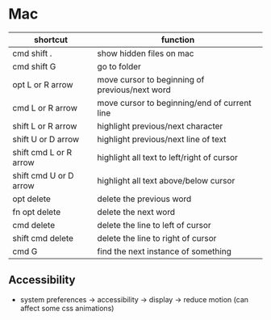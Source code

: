 
<Meta title="setup/shortcuts/Mac" />

# Mac

| shortcut               | function                                       |
| ---------------------- | ---------------------------------------------- |
| cmd shift .            | show hidden files on mac                       |
| cmd shift G            | go to folder                                   |
| opt L or R arrow       | move cursor to beginning of previous/next word |
| cmd L or R arrow       | move cursor to beginning/end of current line   |
| shift L or R arrow     | highlight previous/next character              |
| shift U or D arrow     | highlight previous/next line of text           |
| shift cmd L or R arrow | highlight all text to left/right of cursor     |
| shift cmd U or D arrow | highlight all text above/below cursor          |
| opt delete             | delete the previous word                       |
| fn opt delete          | delete the next word                           |
| cmd delete             | delete the line to left of cursor              |
| shift cmd delete       | delete the line to right of cursor             |
| cmd G                  | find the next instance of something            |

## Accessibility

- system preferences → accessibility → display → reduce motion (can affect some css animations)
